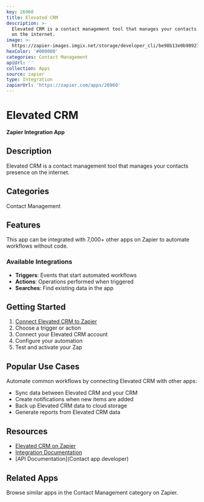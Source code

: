 ```yaml
---
key: 26960
title: Elevated CRM
description: >-
  Elevated CRM is a contact management tool that manages your contacts presence
  on the internet.
image: >-
  https://zapier-images.imgix.net/storage/developer_cli/be98b13e0b909271b2f6a00ae2a754de.png?auto=format%2Ccompress&ixlib=python-3.0.0&q=50
hexColor: '#000000'
categories: Contact Management
apiUrl: ''
collection: Apps
source: zapier
type: Integration
zapierUrl: 'https://zapier.com/apps/26960'
---
```

# Elevated CRM

**Zapier Integration App**

## Description

Elevated CRM is a contact management tool that manages your contacts presence on the internet.

## Categories

Contact Management

## Features

This app can be integrated with 7,000+ other apps on Zapier to automate workflows without code.

### Available Integrations

- **Triggers**: Events that start automated workflows
- **Actions**: Operations performed when triggered
- **Searches**: Find existing data in the app

## Getting Started

1. [Connect Elevated CRM to Zapier](https://zapier.com/apps/26960)
2. Choose a trigger or action
3. Connect your Elevated CRM account
4. Configure your automation
5. Test and activate your Zap

## Popular Use Cases

Automate common workflows by connecting Elevated CRM with other apps:

- Sync data between Elevated CRM and your CRM
- Create notifications when new items are added
- Back up Elevated CRM data to cloud storage
- Generate reports from Elevated CRM data

## Resources

- [Elevated CRM on Zapier](https://zapier.com/apps/26960)
- [Integration Documentation](https://zapier.com/apps/26960/integrations)
- [API Documentation](Contact app developer)

## Related Apps

Browse similar apps in the Contact Management category on Zapier.
